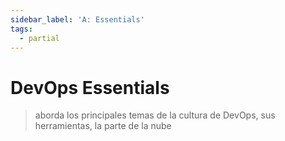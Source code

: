 ```yaml
---
sidebar_label: 'A: Essentials'
tags:
  - partial
---
```


# DevOps Essentials
  > aborda los principales temas de la cultura de DevOps, sus herramientas, la parte de la nube
